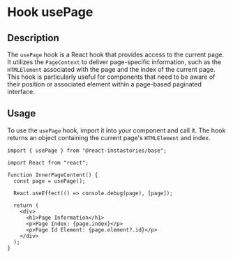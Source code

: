 # Hook usePage

## Description

The `usePage` hook is a React hook that provides access to the current page.
It utilizes the `PageContext` to deliver page-specific information, such as the `HTMLElement` associated with the page and the index of the current page.
This hook is particularly useful for components that need to be aware of their position or associated element within a page-based paginated interface.

## Usage

To use the `usePage` hook, import it into your component and call it.
The hook returns an object containing the current page's `HTMLElement` and index.

```tsx copy
import { usePage } from "@react-instastories/base";

import React from "react";

function InnerPageContent() {
  const page = usePage();

  React.useEffect(() => console.debug(page), [page]);

  return (
    <div>
      <h1>Page Information</h1>
      <p>Page Index: {page.index}</p>
      <p>Page Id Element: {page.element?.id}</p>
    </div>
  );
}
```
